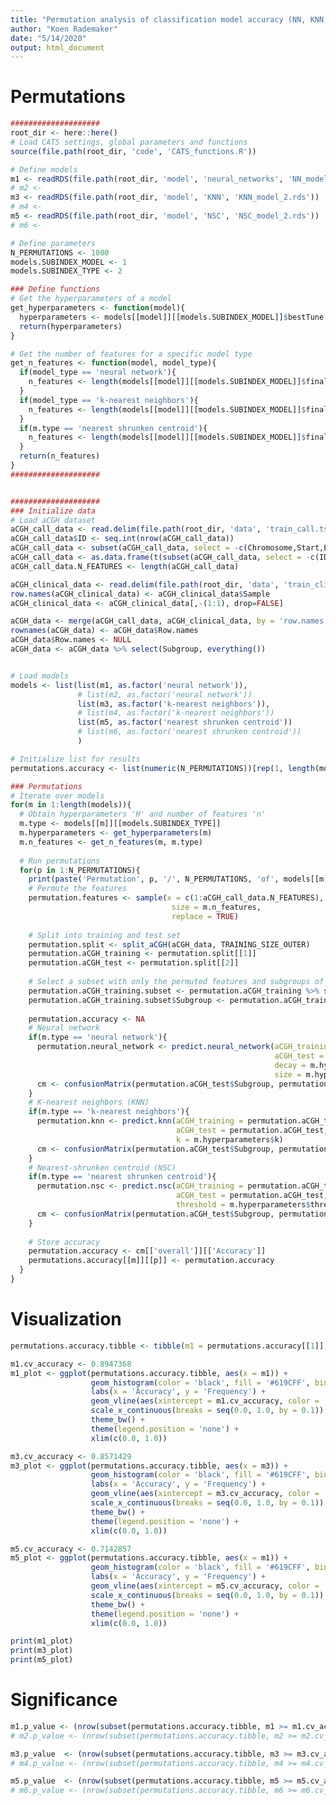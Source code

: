 ```yaml
---
title: "Permutation analysis of classification model accuracy (NN, KNN, NSC) on aCGH data for breast cancer"
author: "Koen Rademaker"
date: "5/14/2020"
output: html_document
---
```


# Permutations

```r
####################
root_dir <- here::here()
# Load CATS settings, global parameters and functions
source(file.path(root_dir, 'code', 'CATS_functions.R'))

# Define models
m1 <- readRDS(file.path(root_dir, 'model', 'neural_networks', 'NN_model_5.rds'))
# m2 <-
m3 <- readRDS(file.path(root_dir, 'model', 'KNN', 'KNN_model_2.rds'))
# m4 <-
m5 <- readRDS(file.path(root_dir, 'model', 'NSC', 'NSC_model_2.rds'))
# m6 <-

# Define parameters
N_PERMUTATIONS <- 1000
models.SUBINDEX_MODEL <- 1
models.SUBINDEX_TYPE <- 2

### Define functions
# Get the hyperparameters of a model
get_hyperparameters <- function(model){
  hyperparameters <- models[[model]][[models.SUBINDEX_MODEL]]$bestTune
  return(hyperparameters)
}

# Get the number of features for a specific model type
get_n_features <- function(model, model_type){
  if(model_type == 'neural network'){
    n_features <- length(models[[model]][[models.SUBINDEX_MODEL]]$finalModel$coefnames)
  }
  if(model_type == 'k-nearest neighbors'){
    n_features <- length(models[[model]][[models.SUBINDEX_MODEL]]$finalModel$xNames)
  }
  if(m.type == 'nearest shrunken centroid'){
    n_features <- length(models[[model]][[models.SUBINDEX_MODEL]]$finalModel$xNames)
  }
  return(n_features)
}
####################


####################
### Initialize data
# Load aCGH dataset
aCGH_call_data <- read.delim(file.path(root_dir, 'data', 'train_call.tsv'), header = TRUE, sep = '\t')
aCGH_call_data$ID <- seq.int(nrow(aCGH_call_data))
aCGH_call_data <- subset(aCGH_call_data, select = -c(Chromosome,Start,End,Nclone))
aCGH_call_data <- as.data.frame(t(subset(aCGH_call_data, select = -c(ID))))
aCGH_call_data.N_FEATURES <- length(aCGH_call_data)

aCGH_clinical_data <- read.delim(file.path(root_dir, 'data', 'train_clinical.tsv'), header = TRUE, sep = '\t')
row.names(aCGH_clinical_data) <- aCGH_clinical_data$Sample
aCGH_clinical_data <- aCGH_clinical_data[,-(1:1), drop=FALSE]

aCGH_data <- merge(aCGH_call_data, aCGH_clinical_data, by = 'row.names')
rownames(aCGH_data) <- aCGH_data$Row.names
aCGH_data$Row.names <- NULL
aCGH_data <- aCGH_data %>% select(Subgroup, everything())


# Load models
models <- list(list(m1, as.factor('neural network')),
               # list(m2, as.factor('neural network'))
               list(m3, as.factor('k-nearest neighbors')),
               # list(m4, as.factor('k-nearest neighbors'))
               list(m5, as.factor('nearest shrunken centroid'))
               # list(m6, as.factor('nearest shrunken centroid'))
               )

# Initialize list for results
permutations.accuracy <- list(numeric(N_PERMUTATIONS))[rep(1, length(models))]

### Permutations
# Iterate over models
for(m in 1:length(models)){
  # Obtain hyperparameters 'H' and number of features 'n'
  m.type <- models[[m]][[models.SUBINDEX_TYPE]]
  m.hyperparameters <- get_hyperparameters(m)
  m.n_features <- get_n_features(m, m.type)
  
  # Run permutations
  for(p in 1:N_PERMUTATIONS){
    print(paste('Permutation', p, '/', N_PERMUTATIONS, 'of', models[[m]][[models.SUBINDEX_TYPE]]))
    # Permute the features
    permutation.features <- sample(x = c(1:aCGH_call_data.N_FEATURES),
                                    size = m.n_features,
                                    replace = TRUE)
    
    # Split into training and test set
    permutation.split <- split_aCGH(aCGH_data, TRAINING_SIZE_OUTER)
    permutation.aCGH_training <- permutation.split[[1]]
    permutation.aCGH_test <- permutation.split[[2]]
    
    # Select a subset with only the permuted features and subgroups of training data samples
    permutation.aCGH_training.subset <- permutation.aCGH_training %>% select(permutation.features)
    permutation.aCGH_training.subset$Subgroup <- permutation.aCGH_training$Subgroup
    
    permutation.accuracy <- NA
    # Neural network
    if(m.type == 'neural network'){
      permutation.neural_network <- predict.neural_network(aCGH_training = permutation.aCGH_training.subset,
                                                           aCGH_test = permutation.aCGH_test,
                                                           decay = m.hyperparameters$decay,
                                                           size = m.hyperparameters$size)
      cm <- confusionMatrix(permutation.aCGH_test$Subgroup, permutation.neural_network$predictions)
    }
    # K-nearest neighbors (KNN)
    if(m.type == 'k-nearest neighbors'){
      permutation.knn <- predict.knn(aCGH_training = permutation.aCGH_training.subset,
                                     aCGH_test = permutation.aCGH_test,
                                     k = m.hyperparameters$k)
      cm <- confusionMatrix(permutation.aCGH_test$Subgroup, permutation.knn$predictions)
    }
    # Nearest-shrunken centroid (NSC)
    if(m.type == 'nearest shrunken centroid'){
      permutation.nsc <- predict.nsc(aCGH_training = permutation.aCGH_training.subset,
                                     aCGH_test = permutation.aCGH_test,
                                     threshold = m.hyperparameters$threshold)
      cm <- confusionMatrix(permutation.aCGH_test$Subgroup, permutation.nsc$predictions)
    }
    
    # Store accuracy
    permutation.accuracy <- cm[['overall']][['Accuracy']]
    permutations.accuracy[[m]][[p]] <- permutation.accuracy
  }
}
```

# Visualization

```r
permutations.accuracy.tibble <- tibble(m1 = permutations.accuracy[[1]], m3 = permutations.accuracy[[2]], m5 = permutations.accuracy[[3]])

m1.cv_accuracy <- 0.8947368
m1_plot <- ggplot(permutations.accuracy.tibble, aes(x = m1)) +
                  geom_histogram(color = 'black', fill = '#619CFF', binwidth = 0.038) +
                  labs(x = 'Accuracy', y = 'Frequency') +
                  geom_vline(aes(xintercept = m1.cv_accuracy, color = 'red')) +
                  scale_x_continuous(breaks = seq(0.0, 1.0, by = 0.1)) +
                  theme_bw() +
                  theme(legend.position = 'none') +
                  xlim(c(0.0, 1.0))

m3.cv_accuracy <- 0.8571429
m3_plot <- ggplot(permutations.accuracy.tibble, aes(x = m3)) +
                  geom_histogram(color = 'black', fill = '#619CFF', binwidth = 0.038) +
                  labs(x = 'Accuracy', y = 'Frequency') +
                  geom_vline(aes(xintercept = m3.cv_accuracy, color = 'red')) +
                  scale_x_continuous(breaks = seq(0.0, 1.0, by = 0.1)) +
                  theme_bw() +
                  theme(legend.position = 'none') +
                  xlim(c(0.0, 1.0))

m5.cv_accuracy <- 0.7142857
m5_plot <- ggplot(permutations.accuracy.tibble, aes(x = m1)) +
                  geom_histogram(color = 'black', fill = '#619CFF', binwidth = 0.038) +
                  labs(x = 'Accuracy', y = 'Frequency') +
                  geom_vline(aes(xintercept = m5.cv_accuracy, color = 'red')) +
                  scale_x_continuous(breaks = seq(0.0, 1.0, by = 0.1)) +
                  theme_bw() +
                  theme(legend.position = 'none') +
                  xlim(c(0.0, 1.0))

print(m1_plot)
print(m3_plot)
print(m5_plot)
```

# Significance

```r
m1.p_value <- (nrow(subset(permutations.accuracy.tibble, m1 >= m1.cv_accuracy) %>% select(m1)) + 1) / N_PERMUTATIONS
# m2.p_value <- (nrow(subset(permutations.accuracy.tibble, m2 >= m2.cv_accuracy) %>% select(m2)) + 1) / N_PERMUTATIONS

m3.p_value  <- (nrow(subset(permutations.accuracy.tibble, m3 >= m3.cv_accuracy) %>% select(m3)) + 1) / N_PERMUTATIONS
# m4.p_value <- (nrow(subset(permutations.accuracy.tibble, m4 >= m4.cv_accuracy) %>% select(m4)) + 1) / N_PERMUTATIONS

m5.p_value  <- (nrow(subset(permutations.accuracy.tibble, m5 >= m5.cv_accuracy) %>% select(m5)) + 1) / N_PERMUTATIONS
# m6.p_value <- (nrow(subset(permutations.accuracy.tibble, m6 >= m6.cv_accuracy) %>% select(m6)) + 1) / N_PERMUTATIONS
```

